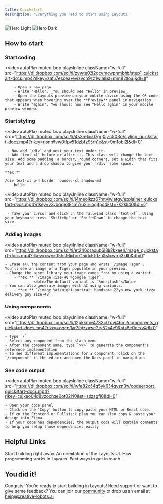 ```yaml
---
title: Quickstart
description: 'Everything you need to start using Layouts.'
---
```


<img
	className="block dark:hidden"
	src="/images/minimal_layouts.svg"
	alt="Hero Light"
/>
<img
	className="hidden dark:block"
	src="/images/minimal_layouts.svg"
	alt="Hero Dark"
/>

## How to start

### Start coding

<video
	autoPlay
	muted
	loop
	playsInline
	className="w-full"
	src="https://dl.dropbox.com/scl/fi/zvwte02l2qcvmowpnmbhb/step1_quickstart-docs.mp4?rlkey=zafu7esceaxevizvch9zz1wla&st=mm829oaj&dl=0"
></video>

		- Open a new page
		- Write "Hello". _You should see "Hello" in preview_.
		- Open the Layouts preview on your mobile device using the QR code that appears when hovering over the **Preview** panel in navigation.
		- Write "again". You should now see "Hello again" in your mobile preview window.

### Start styling

<video
	autoPlay
	muted
	loop
	playsInline
	className="w-full"
	src="https://dl.dropbox.com/scl/fi/4s3n6xc07grj0iyic503o/styling_quickstart-docs.mp4?rlkey=nsnh9vw0tfpv51dzbfz95rh1e&st=9m1obl2f&dl=0"
 ></video>

	 - Now add `/div` and nest your text under it.
	 - Add `text-xl` before or after it. This class will change the text size. Add some padding, a border, round corners, set a width that fits your text and a drop shadow to give your `/div` some space. 
	
	**ex.**
```syntax Layouts
/div text-xl p-4 border rounded-xl shadow-md
	hello
```

<video
	autoPlay
	muted
	loop
	playsInline
	className="w-full"
	src="https://dl.dropbox.com/scl/fi/j4meolkzz67mtvlwiatgy/explainer_quickstart-docs.mp4?rlkey=v3ybqqe38cm7ru2iruogjfps4&st=7k2klr40&dl=0"
 ></video>

	 - Take your cursor and click on the Tailwind class `text-xl`. Using your keyboard press `Shift+Up` or `Shift+Down` to change the text size.
	 

### Adding images
<video
	autoPlay
	muted
	loop
	playsInline
	className="w-full"
	src="https://dl.dropbox.com/scl/fi/et246ozaxub6l8b2kxeeh/image_quickstart-docs.mp4?rlkey=cwnn05hsf6jcbc715idu51dzu&st=wroj3k6b&dl=0"
 ></video>

	- Erase all the content from your page and write `/image Tiger`. You'll see an image of a Tiger populate in your preview.
	- Change the asset library your image comes from by using a variant. 
		- **ex.** `/image size-48 %google Tiger`.
				 <Note>The default variant is `%unsplash`</Note>
	- You can also generate images with AI using variants. 
		- **ex.** `/image %ai/night-portrait handsome 22yo new york pizza delivery guy size-48`.

### Using components
<video
	autoPlay
	muted
	loop
	playsInline
	className="w-full"
	src="https://dl.dropbox.com/scl/fi/l2pkkmw4733c0rdvj46mr/components_quickstart-docs.mp4?rlkey=ogcp3yr7jhjzkawe2ty52o4z9&st=6ei1erxv&dl=0"
 ></video>

	- Type `/`
	- Select any component from the slash menu 
	- After the component name, type `>>>` to generate the component's reference implementation
	- To see different implementations for a component, click on the `/component` in the editor and open the Docs panel in navigation

### See code output
<video
	autoPlay
	muted
	loop
	playsInline
	className="w-full"
	src="https://dl.dropbox.com/scl/fi/wfe82o64q5yk634qvzn3w/codeexport_quickstart-docs.mp4?rlkey=cujxeo04d8vzochqe0ot02i40&st=sdzsgfi0&dl=0"
 ></video>
 
	- Open your code panel
	- Click on the 'Copy' button to copy-paste your HTML or React code.
	- If on the Frontend or Fullstack plan you can also copy & paste your design into Figma. 
	- If your code has dependencies, the output code will contain comments to help you setup those dependencies easily

	
## Helpful Links

<CardGroup cols={2}>
	<Card title="Quickstart" icon="rocket" href="/essentials/introduction">
		Start building right away.
	</Card>
	<Card title="The UI" icon="display" href="/essentials/editor">
		An orientation of the Layouts UI.
	</Card>
	<Card title="The syntax" icon="code" href="/essentials/The syntax">
		How programming works in Layouts.
	</Card>
	<Card title="Help & support" icon="question" href="/essentials/help">
		Best ways to get in touch.
	</Card>
</CardGroup>

## You did it!

Congrats! You’re ready to start building in Layouts! Need support or want to give some feedback? You can join our [community](https://discord.com) or drop us an email at help@creative-robots.ai


